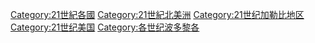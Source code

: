 [[Category:21世紀各國|Category:21世紀各國]]
[[Category:21世紀北美洲|Category:21世紀北美洲]]
[[Category:21世纪加勒比地区|Category:21世纪加勒比地区]]
[[Category:21世纪美国|Category:21世纪美国]]
[[Category:各世纪波多黎各|Category:各世纪波多黎各]]